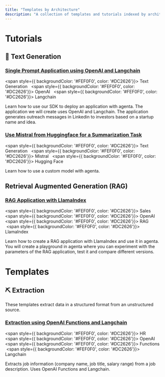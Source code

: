 ```yaml
---
title: "Templates by Architecture"
description: "A collection of templates and tutorials indexed by architecture."
---
```


# Tutorials
## 📝 Text Generation
### [Single Prompt Application using OpenAI and Langchain](/developer_guides/tutorials/first-app-with-langchain)
<span style={{ backgroundColor: '#FEF0F0', color: '#DC2626'}}> Text Generation </span> <span>&nbsp;</span> <span style={{ backgroundColor: '#FEF0F0', color: '#DC2626'}}> OpenAI </span> <span>&nbsp;</span>  <span style={{ backgroundColor: '#FEF0F0', color: '#DC2626'}}> Langchain </span><span>&nbsp;</span>

Learn how to use our SDK to deploy an application with agenta. The application we will create uses OpenAI and Langchain. The application generates outreach messages in Linkedin to investors based on a startup name and idea. 
### [Use Mistral from Huggingface for a Summarization Task](/developer_guides/tutorials/deploy-mistral-model)
<span style={{ backgroundColor: '#FEF0F0', color: '#DC2626'}}> Text Generation </span> <span>&nbsp;</span> <span style={{ backgroundColor: '#FEF0F0', color: '#DC2626'}}> Mistral </span> <span>&nbsp;</span>  <span style={{ backgroundColor: '#FEF0F0', color: '#DC2626'}}> Hugging Face </span><span>&nbsp;</span>

Learn how to use a custom model with agenta.

## Retrieval Augmented Generation (RAG)
### [RAG Application with LlamaIndex](/developer_guides/tutorials/build-rag-application)
<span style={{ backgroundColor: '#FEF0F0', color: '#DC2626'}}> Sales </span> <span>&nbsp;</span> <span style={{ backgroundColor: '#FEF0F0', color: '#DC2626'}}> OpenAI </span> <span>&nbsp;</span>  <span style={{ backgroundColor: '#FEF0F0', color: '#DC2626'}}> RAG </span><span>&nbsp;</span><span style={{ backgroundColor: '#FEF0F0', color: '#DC2626'}}> LlamaIndex </span>

Learn how to create a RAG application with LlamaIndex and use it in agenta. You will create a playground in agenta where you can experiment with the parameters of the RAG application, test it and compare different versions.

# Templates
## ⛏️ Extraction

These templates extract data in a structured format from an unstructured source.
### [Extraction using OpenAI Functions and Langchain](/cookbook/extract_job_information)

<span style={{ backgroundColor: '#FEF0F0', color: '#DC2626'}}> HR </span> <span>&nbsp;</span> <span style={{ backgroundColor: '#FEF0F0', color: '#DC2626'}}> OpenAI </span> <span>&nbsp;</span>  <span style={{ backgroundColor: '#FEF0F0', color: '#DC2626'}}> Functions </span><span>&nbsp;</span><span style={{ backgroundColor: '#FEF0F0', color: '#DC2626'}}> Langchain </span>


Extracts job information (company name, job title, salary range) from a job description. Uses OpenAI Functions and Langchain.
